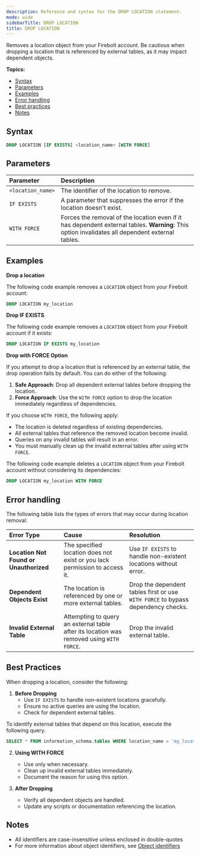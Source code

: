```yaml
---
description: Reference and syntax for the DROP LOCATION statement.
mode: wide
sidebarTitle: DROP LOCATION
title: DROP LOCATION
---
```



Removes a location object from your Firebolt account. Be cautious when dropping a location that is referenced by external tables, as it may impact dependent objects.

**Topics:**
* [Syntax](/commands/data-definition#syntax)
* [Parameters](/commands/data-definition#parameters)
* [Examples](/commands/data-definition#examples)
* [Error handling](/commands/data-definition#error-handling)
* [Best practices](/commands/data-definition#best-practices)
* [Notes](/commands/data-definition#notes)

## Syntax

```sql
DROP LOCATION [IF EXISTS] <location_name> [WITH FORCE]
```

## Parameters 


| Parameter | Description |
| :-------- | :---------- |
| `<location_name>` | The identifier of the location to remove. |
| `IF EXISTS` | A parameter that suppresses the error if the location doesn't exist. |
| `WITH FORCE` | Forces the removal of the location even if it has dependent external tables. **Warning**: This option invalidates all dependent external tables. |

## Examples

**Drop a location**

The following code example removes a `LOCATION` object from your Firebolt account:

```sql
DROP LOCATION my_location
```

**Drop IF EXISTS**

The following code example removes a `LOCATION` object from your Firebolt account if it exists:

```sql
DROP LOCATION IF EXISTS my_location
```

**Drop with FORCE Option**

If you attempt to drop a location that is referenced by an external table, the drop operation fails by default. You can do either of the following:

1. **Safe Approach**: Drop all dependent external tables before dropping the location.
2. **Force Approach**: Use the `WITH FORCE` option to drop the location immediately regardless of dependencies.

If you choose `WITH FORCE`, the following apply:
* The location is deleted regardless of existing dependencies.
* All external tables that reference the removed location become invalid.
* Queries on any invalid tables will result in an error.
* You must manually clean up the invalid external tables after using `WITH FORCE`.

The following code example deletes a `LOCATION` object from your Firebolt account without considering its dependencies:

```sql
DROP LOCATION my_location WITH FORCE
```

## Error handling

The following table lists the types of errors that may occur during location removal:

| Error Type                    | Cause                                                        | Resolution                                                      |
|:------------------------------ |:------------------------------------------------------------ |:--------------------------------------------------------------- |
| **Location Not Found or Unauthorized** | The specified location does not exist or you lack permission to access it. | Use `IF EXISTS` to handle non-existent locations without error.  |
| **Dependent Objects Exist**    | The location is referenced by one or more external tables.   | Drop the dependent tables first or use `WITH FORCE` to bypass dependency checks. |
| **Invalid External Table**     | Attempting to query an external table after its location was removed using `WITH FORCE`. | Drop the invalid external table.                                |


## Best Practices

When dropping a location, consider the following:

1. **Before Dropping**
   - Use `IF EXISTS` to handle non-existent locations gracefully.
   - Ensure no active queries are using the location.
   - Check for dependent external tables. 

To identify external tables that depend on this location, execute the following query.
```sql
SELECT * FROM information_schema.tables WHERE location_name = 'my_location_name'
```

2. **Using WITH FORCE**
   - Use only when necessary.
   - Clean up invalid external tables immediately.
   - Document the reason for using this option.

3. **After Dropping**
   - Verify all dependent objects are handled.
   - Update any scripts or documentation referencing the location.

## Notes

- All identifiers are case-insensitive unless enclosed in double-quotes
- For more information about object identifiers, see [Object identifiers](/Reference/object-identifiers)

